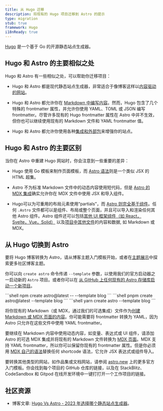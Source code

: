 ```yaml
---
title: 从 Hugo 迁移
description: 将现有的 Hugo 项目迁移到 Astro 的提示
type: migration
stub: true
framework: Hugo
i18nReady: true
---
```



[Hugo](https://gohugo.io) 是一个基于 Go 的开源静态站点生成器。

## Hugo 和 Astro 的主要相似之处

Hugo 和 Astro 有一些相似之处，可以帮助你迁移项目：

- Hugo 和 Astro 都是现代静态站点生成器，非常适合于像博客这样以[内容驱动的网站](/zh-cn/concepts/why-astro/#内容驱动)。

- Hugo 和 Astro 都允许你在 [Markdown 中编写内容](/zh-cn/guides/content/#markdown-创作)。然而，Hugo 包含了几个特殊的 frontmatter 属性，并允许你使用 YAML、TOML 或 JSON 编写 frontmatter。尽管许多现有的 Hugo frontmatter 属性在 Astro 中并不生效，但你也可以继续使用现有的 Markdown 文件和 YAML frontmatter 值。

- Hugo 和 Astro 都允许你使用各种[集成和外部包](https://astro.build/integrations/)来增强你的站点。

## Hugo 和 Astro 的主要区别

当你在 Astro 中重建 Hugo 网站时，你会注意到一些重要的差异：

- Hugo 使用 Go 模板来制作页面模板，而 [Astro 语法](/zh-cn/basics/astro-components/)则是一个类似 JSX 的 HTML 超集。

- Astro 不为标准 Markdown 文件中的动态内容使用短代码，但是 [Astro 的 MDX 集成](/zh-cn/guides/integrations-guide/mdx/)确实允许你在 MDX 文件中使用 JSX 和导入组件。

- Hugo可以为可重用的布局元素使用“partials”，而 [Astro 则完全基于组件](/zh-cn/basics/astro-components/)。任何 `.Astro` 文件都可以是组件、布局或整个页面，并且可以导入和渲染任何其他 Astro 组件。Astro 组件还可以包括[其他 UI 框架组件（如 React，Svelte，Vue，Solid）](/zh-cn/guides/framework-components/) 以及[项目中其他文件](/zh-cn/guides/imports/)的内容和数据, 如 Markdown 或 MDX。

## 从 Hugo 切换到 Astro

要将 Hugo 博客转换为 Astro，请从博客主题入门模板开始，或者在[主题展示](https://astro.build/themes/)中探索更多社区博客主题。

你可以向 `create astro` 命令传递 `--template` 参数，以使用我们的官方启动器之一启动新的 `Astro` 项目。或者你可以在 [从 GitHub 上任何现有的 Astro 存储库启动一个新项目](/zh-cn/install/auto/#入门模板)。

<PackageManagerTabs>
  <Fragment slot="npm">
  ```shell
  npm create astro@latest -- --template blog
  ```
  </Fragment>
  <Fragment slot="pnpm">
  ```shell
  pnpm create astro@latest --template blog
  ```
  </Fragment>
  <Fragment slot="yarn">
  ```shell
  yarn create astro --template blog
  ```
  </Fragment>
</PackageManagerTabs>

将你现有的 Markdown（或 MDX，通过我们的可选集成）文件作为[创建 Markdown 或 MDX 页面的内容](/zh-cn/guides/markdown-content/)。你可能需要将 frontmatter 转换为 YAML，因为 Astro 只允许在这些文件中使用 YAML frontmatter。

要继续在 Markdown 内容中使用动态内容，如变量、表达式或 UI 组件，请添加 Astro 的可选 MDX 集成并将现有的 Markdown 文件转换为 [MDX 页面](/zh-cn/guides/markdown-content/)。MDX 支持 YAML frontmatter，所以你可以保留你现有的 frontmatter 属性。但是你必须用 [MDX 自己的语法](https://mdxjs.com/docs/what-is-mdx/#mdx-syntax)替换任何 shortcode 语法，它允许 JSX 表达式或组件导入。

要转换其他类型的网站，如作品集或文档网站，请参阅 [astro.new](https://astro.new) 上的更多官方入门模板。你会找到每个项目的 GitHub 仓库的链接，以及在 StackBlitz、CodeSandbox 和 Gitpod 在线开发环境中一键打打开一个工作项目的链接。

## 社区资源

- 博客文章: [Hugo Vs Astro - 2023 年选择哪个静态站点生成器](https://onebite.dev/hugo-vs-astro-which-static-site-generator-to-choose-in-2023/)。

